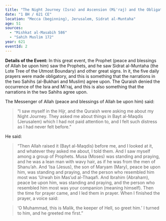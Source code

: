 ```yaml
---
title: "The Night Journey (Isra) and Ascension (Mi'raj) and the Obligation of the Five Prayers"
date: "1 BH / 621 CE"
location: "Mecca (beginning), Jerusalem, Sidrat al-Muntaha"
age: 51
sources:
  - "Mishkat al-Masabih 586"
  - "Sahih Muslim 172"
year: 621
eventId: 2
---
```

**Details of the Event:**
In this great event, the Prophet (peace and blessings of Allah be upon him) saw the Prophets, and he saw Sidrat al-Muntaha (the Lote Tree of the Utmost Boundary) and other great signs. In it, the five daily prayers were made obligatory, and this is something that the narrations in the two Sahihs (al-Bukhari and Muslim) agree upon. The Quraish denied the occurrence of the Isra and Mi'raj, and this is also something that the narrations in the two Sahihs agree upon.

The Messenger of Allah (peace and blessings of Allah be upon him) said:
>“I saw myself in the Hijr, and the Quraish were asking me about my Night Journey. They asked me about things in Bayt al-Maqdis (Jerusalem) which I had not paid attention to, and I felt such distress as I had never felt before.”

He said:
>“Then Allah raised it (Bayt al-Maqdis) before me, and I looked at it, and whatever they asked me about, I told them. And I saw myself among a group of Prophets. Musa (Moses) was standing and praying, and he was a lean man with wavy hair, as if he was from the men of Shanu’ah. And ‘Isa (Jesus), the son of Maryam (Mary), peace be upon him, was standing and praying, and the person who resembled him most was ‘Urwah bin Mas’ud al-Thaqafi. And Ibrahim (Abraham), peace be upon him, was standing and praying, and the person who resembled him most was your companion (meaning himself). Then the time for prayer came, and I led them in prayer. When I finished the prayer, a voice said:

>‘O Muhammad, this is Malik, the keeper of Hell, so greet him.’ I turned to him, and he greeted me first.”